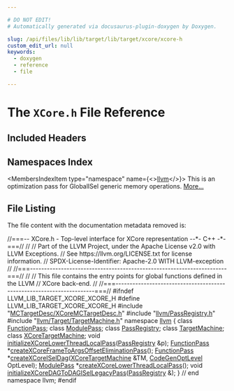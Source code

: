 ```yaml
---

# DO NOT EDIT!
# Automatically generated via docusaurus-plugin-doxygen by Doxygen.

slug: /api/files/lib/lib/target/lib/target/xcore/xcore-h
custom_edit_url: null
keywords:
  - doxygen
  - reference
  - file

---
```





# The `XCore.h` File Reference

<DoxygenPage pluginConfig={pluginConfig}>



## Included Headers

<IncludesList>
<IncludesListItem
  filePath="MCTargetDesc/XCoreMCTargetDesc.h"
  permalink="/docs/api/files/lib/lib/target/lib/target/xcore/lib/target/xcore/mctargetdesc/xcoremctargetdesc-h"
  isLocal="true" />
<IncludesListItem
  filePath="llvm/PassRegistry.h"
  permalink="/docs/api/files/include/include/llvm/passregistry-h"
  isLocal="true" />
<IncludesListItem
  filePath="llvm/Target/TargetMachine.h"
  permalink="/docs/api/files/include/include/llvm/include/llvm/target/targetmachine-h"
  isLocal="true" />
</IncludesList>

## Namespaces Index

<MembersIndex>

<MembersIndexItem
  type="namespace"
  name={<><a href="/docs/api/namespaces/llvm">llvm</a></>}>
This is an optimization pass for GlobalISel generic memory operations. <a href="/docs/api/namespaces/llvm/#details">More...</a>
</MembersIndexItem>

</MembersIndex>


## File Listing

The file content with the documentation metadata removed is:

<ProgramListing>

<Link id="l00001" /><CodeLine lineNumber="1"><span class="doxyHighlightComment">//===-- XCore.h - Top-level interface for XCore representation --&#42;- C++ -&#42;-===//</span></CodeLine>
<Link id="l00002" /><CodeLine lineNumber="2"><span class="doxyHighlightComment">//</span></CodeLine>
<Link id="l00003" /><CodeLine lineNumber="3"><span class="doxyHighlightComment">// Part of the LLVM Project, under the Apache License v2.0 with LLVM Exceptions.</span></CodeLine>
<Link id="l00004" /><CodeLine lineNumber="4"><span class="doxyHighlightComment">// See https://llvm.org/LICENSE.txt for license information.</span></CodeLine>
<Link id="l00005" /><CodeLine lineNumber="5"><span class="doxyHighlightComment">// SPDX-License-Identifier: Apache-2.0 WITH LLVM-exception</span></CodeLine>
<Link id="l00006" /><CodeLine lineNumber="6"><span class="doxyHighlightComment">//</span></CodeLine>
<Link id="l00007" /><CodeLine lineNumber="7"><span class="doxyHighlightComment">//===----------------------------------------------------------------------===//</span></CodeLine>
<Link id="l00008" /><CodeLine lineNumber="8"><span class="doxyHighlightComment">//</span></CodeLine>
<Link id="l00009" /><CodeLine lineNumber="9"><span class="doxyHighlightComment">// This file contains the entry points for global functions defined in the LLVM</span></CodeLine>
<Link id="l00010" /><CodeLine lineNumber="10"><span class="doxyHighlightComment">// XCore back-end.</span></CodeLine>
<Link id="l00011" /><CodeLine lineNumber="11"><span class="doxyHighlightComment">//</span></CodeLine>
<Link id="l00012" /><CodeLine lineNumber="12"><span class="doxyHighlightComment">//===----------------------------------------------------------------------===//</span></CodeLine>
<Link id="l00013" /><CodeLine lineNumber="13"></CodeLine>
<Link id="l00014" /><CodeLine lineNumber="14"><span class="doxyHighlightPreprocessor">#ifndef LLVM&#95;LIB&#95;TARGET&#95;XCORE&#95;XCORE&#95;H</span></CodeLine>
<Link id="l00015" /><CodeLine lineNumber="15"><span class="doxyHighlightPreprocessor">#define LLVM&#95;LIB&#95;TARGET&#95;XCORE&#95;XCORE&#95;H</span></CodeLine>
<Link id="l00016" /><CodeLine lineNumber="16"></CodeLine>
<Link id="l00017" /><CodeLine lineNumber="17"><span class="doxyHighlightPreprocessor">#include &quot;<a href="/docs/api/files/lib/lib/target/lib/target/xcore/lib/target/xcore/mctargetdesc/xcoremctargetdesc-h">MCTargetDesc/XCoreMCTargetDesc.h</a>&quot;</span></CodeLine>
<Link id="l00018" /><CodeLine lineNumber="18"><span class="doxyHighlightPreprocessor">#include &quot;<a href="/docs/api/files/include/include/llvm/passregistry-h">llvm/PassRegistry.h</a>&quot;</span></CodeLine>
<Link id="l00019" /><CodeLine lineNumber="19"><span class="doxyHighlightPreprocessor">#include &quot;<a href="/docs/api/files/include/include/llvm/include/llvm/target/targetmachine-h">llvm/Target/TargetMachine.h</a>&quot;</span></CodeLine>
<Link id="l00020" /><CodeLine lineNumber="20"></CodeLine>
<Link id="l00021" /><CodeLine lineNumber="21"><span class="doxyHighlightKeyword">namespace </span><span class="doxyHighlight"><a href="/docs/api/namespaces/llvm">llvm</a> &#123;</span></CodeLine>
<Link id="l00022" /><CodeLine lineNumber="22"><span class="doxyHighlight">  </span><span class="doxyHighlightKeyword">class </span><span class="doxyHighlight"><a href="/docs/api/classes/llvm/functionpass">FunctionPass</a>;</span></CodeLine>
<Link id="l00023" /><CodeLine lineNumber="23"><span class="doxyHighlight">  </span><span class="doxyHighlightKeyword">class </span><span class="doxyHighlight"><a href="/docs/api/classes/llvm/modulepass">ModulePass</a>;</span></CodeLine>
<Link id="l00024" /><CodeLine lineNumber="24"><span class="doxyHighlight">  </span><span class="doxyHighlightKeyword">class </span><span class="doxyHighlight"><a href="/docs/api/classes/llvm/passregistry">PassRegistry</a>;</span></CodeLine>
<Link id="l00025" /><CodeLine lineNumber="25"><span class="doxyHighlight">  </span><span class="doxyHighlightKeyword">class </span><span class="doxyHighlight"><a href="/docs/api/classes/llvm/targetmachine">TargetMachine</a>;</span></CodeLine>
<Link id="l00026" /><CodeLine lineNumber="26"><span class="doxyHighlight">  </span><span class="doxyHighlightKeyword">class </span><span class="doxyHighlight"><a href="/docs/api/classes/llvm/xcoretargetmachine">XCoreTargetMachine</a>;</span></CodeLine>
<Link id="l00027" /><CodeLine lineNumber="27"></CodeLine>
<Link id="l00028" /><CodeLine lineNumber="28" lineLink="/docs/api/namespaces/llvm/#a8e02ab8953a8edd7df2d5cd03c028b4a"><span class="doxyHighlight">  </span><span class="doxyHighlightKeywordType">void</span><span class="doxyHighlight"> <a href="/docs/api/namespaces/llvm/#a8e02ab8953a8edd7df2d5cd03c028b4a">initializeXCoreLowerThreadLocalPass</a>(<a href="/docs/api/classes/llvm/passregistry">PassRegistry</a> &amp;p);</span></CodeLine>
<Link id="l00029" /><CodeLine lineNumber="29"></CodeLine>
<Link id="l00030" /><CodeLine lineNumber="30"><span class="doxyHighlight">  <a href="/docs/api/classes/llvm/functionpass">FunctionPass</a> &#42;<a href="/docs/api/namespaces/llvm/#a032a8683fa789bdae4cace2c36e209e5">createXCoreFrameToArgsOffsetEliminationPass</a>();</span></CodeLine>
<Link id="l00031" /><CodeLine lineNumber="31"><span class="doxyHighlight">  <a href="/docs/api/classes/llvm/functionpass">FunctionPass</a> &#42;<a href="/docs/api/namespaces/llvm/#afe0a26512b71f5695e33e2e3ab99bbde">createXCoreISelDag</a>(<a href="/docs/api/classes/llvm/xcoretargetmachine">XCoreTargetMachine</a> &amp;TM,</span></CodeLine>
<Link id="l00032" /><CodeLine lineNumber="32"><span class="doxyHighlight">                                   <a href="/docs/api/namespaces/llvm/#a8ec1bf8d7b792ca9fac56f8514db18d2">CodeGenOptLevel</a> OptLevel);</span></CodeLine>
<Link id="l00033" /><CodeLine lineNumber="33" lineLink="/docs/api/namespaces/llvm/#aad026df5d0942336956ee0c548695f99"><span class="doxyHighlight">  <a href="/docs/api/classes/llvm/modulepass">ModulePass</a> &#42;<a href="/docs/api/namespaces/llvm/#aad026df5d0942336956ee0c548695f99">createXCoreLowerThreadLocalPass</a>();</span></CodeLine>
<Link id="l00034" /><CodeLine lineNumber="34" lineLink="/docs/api/namespaces/llvm/#a7740bb656b9c47000540d7924bba828a"><span class="doxyHighlight">  </span><span class="doxyHighlightKeywordType">void</span><span class="doxyHighlight"> <a href="/docs/api/namespaces/llvm/#a7740bb656b9c47000540d7924bba828a">initializeXCoreDAGToDAGISelLegacyPass</a>(<a href="/docs/api/classes/llvm/passregistry">PassRegistry</a> &amp;);</span></CodeLine>
<Link id="l00035" /><CodeLine lineNumber="35"></CodeLine>
<Link id="l00036" /><CodeLine lineNumber="36"><span class="doxyHighlight">&#125; </span><span class="doxyHighlightComment">// end namespace llvm;</span></CodeLine>
<Link id="l00037" /><CodeLine lineNumber="37"></CodeLine>
<Link id="l00038" /><CodeLine lineNumber="38"><span class="doxyHighlightPreprocessor">#endif</span></CodeLine>

</ProgramListing>


</DoxygenPage>
